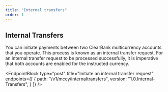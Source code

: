 ```yaml
---
title: "Internal transfers"
order: 1
---
```



## Internal Transfers

You can initiate payments between two ClearBank multicurrency accounts that you operate. This process is known as an internal transfer request. For an internal transfer request to be processed successfully, it is imperative that both accounts are enabled for the instructed currency.

<EndpointBlock
  type="post"
  title="Initiate an internal transfer request"
  endpoints={[
    {
      path: "/v1/mccy/internaltransfers",
      version: "1.0.Internal-Transfers",
    }
  ]}
/>